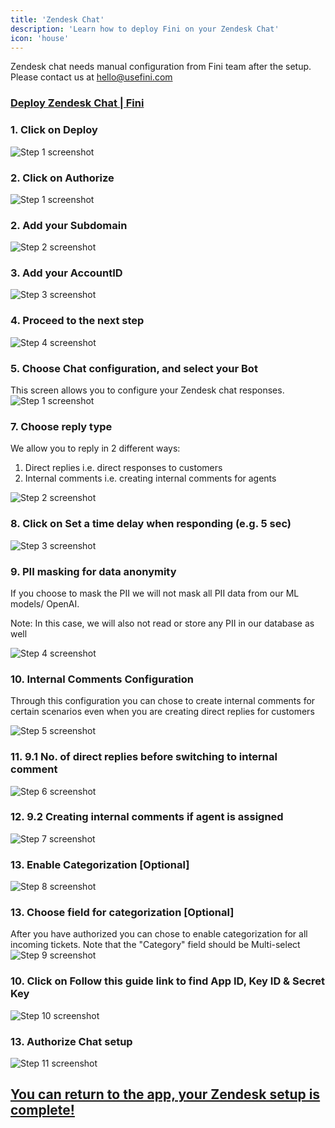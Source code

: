 ```yaml
---
title: 'Zendesk Chat'
description: 'Learn how to deploy Fini on your Zendesk Chat'
icon: 'house'
---
```


<Tip>Zendesk chat needs manual configuration from Fini team after the setup. Please contact us at hello@usefini.com</Tip>

### [Deploy Zendesk Chat | Fini](https://app.usefini.com/dashboard/deploy)


### 1. Click on Deploy
![Step 1 screenshot](https://images.tango.us/workflows/f5348255-da41-459f-94da-ef33b65d686f/steps/d05d7aa0-5a75-4651-962f-ae9e1cf0ace3/bc44872a-e53c-433d-b6b8-23c7cad8e7ab.png?crop=focalpoint&fit=crop&fp-x=0.1202&fp-y=0.3938&fp-z=1.9329&w=1200&mark-x=27&mark-y=373&m64=aHR0cHM6Ly9pbWFnZXMudGFuZ28udXMvc3RhdGljL2JsYW5rLnBuZz9tYXNrPWNvcm5lcnMmYm9yZGVyPTYlMkNGRjc0NDImdz01MDQmaD0xMDQmZml0PWNyb3AmY29ybmVyLXJhZGl1cz0xMA%3D%3D)

### 2. Click on Authorize
![Step 1 screenshot](https://images.tango.us/workflows/565fc95a-07e7-4975-97cb-922e01bb63ab/steps/ab5dfff6-b5cc-4070-9795-ecb8ba375f59/e0eed6b0-2dd4-42c9-9ae9-991ac002c9cf.png?crop=focalpoint&fit=crop&fp-x=0.6704&fp-y=0.3443&fp-z=1.7434&w=1200&mark-x=733&mark-y=445&m64=aHR0cHM6Ly9pbWFnZXMudGFuZ28udXMvc3RhdGljL2JsYW5rLnBuZz9tYXNrPWNvcm5lcnMmYm9yZGVyPTYlMkNGRjc0NDImdz0xMzUmaD01OCZmaXQ9Y3JvcCZjb3JuZXItcmFkaXVzPTEw)

### 2. Add your Subdomain
![Step 2 screenshot](https://images.tango.us/workflows/565fc95a-07e7-4975-97cb-922e01bb63ab/steps/4cbc4e7a-3db2-465a-894f-3a6d419b8dd4/48e69d1a-8cc4-4662-9aef-34d446c947ad.png?crop=focalpoint&fit=crop&fp-x=0.5000&fp-y=0.4454&fp-z=1.8985&w=1200&&mark-x=342&mark-y=395&m64=aHR0cHM6Ly9pbWFnZXMudGFuZ28udXMvc3RhdGljL2JsYW5rLnBuZz9tYXNrPWNvcm5lcnMmYm9yZGVyPTYlMkNGRjc0NDImdz01MTcmaD03MSZmaXQ9Y3JvcCZjb3JuZXItcmFkaXVzPTEw)

### 3. Add your AccountID
![Step 3 screenshot](https://images.tango.us/workflows/565fc95a-07e7-4975-97cb-922e01bb63ab/steps/4b4a1b81-741f-4e7e-8f87-158ea188577e/36cc2ad2-464e-40fe-880f-846a74eed6a8.png?crop=focalpoint&fit=crop&fp-x=0.5000&fp-y=0.5661&fp-z=1.8985&w=1200&mark-x=342&mark-y=395&m64=aHR0cHM6Ly9pbWFnZXMudGFuZ28udXMvc3RhdGljL2JsYW5rLnBuZz9tYXNrPWNvcm5lcnMmYm9yZGVyPTYlMkNGRjc0NDImdz01MTcmaD03MSZmaXQ9Y3JvcCZjb3JuZXItcmFkaXVzPTEw)

### 4. Proceed to the next step
![Step 4 screenshot](https://images.tango.us/workflows/565fc95a-07e7-4975-97cb-922e01bb63ab/steps/9ae89422-125d-4974-b7aa-3d20e23cf57a/729555b3-1498-4184-9aff-a91a6f40b834.png?crop=focalpoint&fit=crop&fp-x=0.5000&fp-y=0.5000&w=1200&mark-x=803&mark-y=546&m64=aHR0cHM6Ly9pbWFnZXMudGFuZ28udXMvc3RhdGljL2JsYW5rLnBuZz9tYXNrPWNvcm5lcnMmYm9yZGVyPTQlMkNGRjc0NDImdz01OSZoPTMxJmZpdD1jcm9wJmNvcm5lci1yYWRpdXM9MTA%3D)

### 5. Choose Chat configuration, and select your Bot
This screen allows you to configure your Zendesk chat responses.
![Step 1 screenshot](https://images.tango.us/workflows/595a2e75-14a1-49ff-95b8-6475b766657a/steps/e24af0c0-fb2a-401f-976b-6471912f43d8/4f1e371c-f16f-4c68-afb7-83d338eeb8ef.png?crop=focalpoint&fit=crop&fp-x=0.5000&fp-y=0.5000&w=1200&border=2%2CF4F2F7&border-radius=8%2C8%2C8%2C8&border-radius-inner=8%2C8%2C8%2C8&blend-align=bottom&blend-mode=normal&blend-x=0&blend-w=1200&blend64=aHR0cHM6Ly9pbWFnZXMudGFuZ28udXMvc3RhdGljL21hZGUtd2l0aC10YW5nby13YXRlcm1hcmstdjIucG5n&mark-x=330&mark-y=394&m64=aHR0cHM6Ly9pbWFnZXMudGFuZ28udXMvc3RhdGljL2JsYW5rLnBuZz9tYXNrPWNvcm5lcnMmYm9yZGVyPTQlMkNGRjc0NDImdz0yNjYmaD0zOSZmaXQ9Y3JvcCZjb3JuZXItcmFkaXVzPTEw)

### 7. Choose reply type

We allow you to reply in 2 different ways:
1) Direct replies i.e. direct responses to customers
2) Internal comments i.e. creating internal comments for agents

![Step 2 screenshot](https://images.tango.us/workflows/595a2e75-14a1-49ff-95b8-6475b766657a/steps/a8bcfdcd-d49c-4937-b2ba-0449e33d9253/8df36bb7-5990-4a29-8c1f-8dcb64405d60.png?crop=focalpoint&fit=crop&fp-x=0.5000&fp-y=0.5000&w=1200&border=2%2CF4F2F7&border-radius=8%2C8%2C8%2C8&border-radius-inner=8%2C8%2C8%2C8&blend-align=bottom&blend-mode=normal&blend-x=0&blend-w=1200&blend64=aHR0cHM6Ly9pbWFnZXMudGFuZ28udXMvc3RhdGljL21hZGUtd2l0aC10YW5nby13YXRlcm1hcmstdjIucG5n&mark-x=603&mark-y=394&m64=aHR0cHM6Ly9pbWFnZXMudGFuZ28udXMvc3RhdGljL2JsYW5rLnBuZz9tYXNrPWNvcm5lcnMmYm9yZGVyPTQlMkNGRjc0NDImdz0yNjYmaD0zOSZmaXQ9Y3JvcCZjb3JuZXItcmFkaXVzPTEw)



### 8. Click on Set a time delay when responding (e.g. 5 sec)
![Step 3 screenshot](https://images.tango.us/workflows/595a2e75-14a1-49ff-95b8-6475b766657a/steps/65719d7b-ee4e-45d2-a7a1-f46e82be3ea0/b13c47c9-443c-4e67-8cfe-de1cf19df692.png?crop=focalpoint&fit=crop&fp-x=0.5000&fp-y=0.5000&w=1200&border=2%2CF4F2F7&border-radius=8%2C8%2C8%2C8&border-radius-inner=8%2C8%2C8%2C8&blend-align=bottom&blend-mode=normal&blend-x=0&blend-w=1200&blend64=aHR0cHM6Ly9pbWFnZXMudGFuZ28udXMvc3RhdGljL21hZGUtd2l0aC10YW5nby13YXRlcm1hcmstdjIucG5n&mark-x=330&mark-y=466&m64=aHR0cHM6Ly9pbWFnZXMudGFuZ28udXMvc3RhdGljL2JsYW5rLnBuZz9tYXNrPWNvcm5lcnMmYm9yZGVyPTQlMkNGRjc0NDImdz0yNjYmaD0zOSZmaXQ9Y3JvcCZjb3JuZXItcmFkaXVzPTEw)


### 9. PII masking for data anonymity

If you choose to mask the PII we will not mask all PII data from our ML models/ OpenAI.

Note: In this case, we will also not read or store any PII in our database as well

![Step 4 screenshot](https://images.tango.us/workflows/595a2e75-14a1-49ff-95b8-6475b766657a/steps/e4d8fed6-cd2a-451e-8824-17ff9132950b/4b76b44a-572b-496a-b61f-c89b378056da.png?crop=focalpoint&fit=crop&fp-x=0.6137&fp-y=0.5475&fp-z=2.0114&w=1200&border=2%2CF4F2F7&border-radius=8%2C8%2C8%2C8&border-radius-inner=8%2C8%2C8%2C8&blend-align=bottom&blend-mode=normal&blend-x=0&blend-w=1200&blend64=aHR0cHM6Ly9pbWFnZXMudGFuZ28udXMvc3RhdGljL21hZGUtd2l0aC10YW5nby13YXRlcm1hcmstdjIucG5n&mark-x=332&mark-y=404&m64=aHR0cHM6Ly9pbWFnZXMudGFuZ28udXMvc3RhdGljL2JsYW5rLnBuZz9tYXNrPWNvcm5lcnMmYm9yZGVyPTYlMkNGRjc0NDImdz01MzUmaD03OCZmaXQ9Y3JvcCZjb3JuZXItcmFkaXVzPTEw)



### 10. Internal Comments Configuration

Through this configuration you can chose to create internal comments for certain scenarios even when you are creating direct replies for customers

![Step 5 screenshot](https://images.tango.us/workflows/595a2e75-14a1-49ff-95b8-6475b766657a/steps/d47790f9-57d1-42b9-841f-41bb664a963f/200022a7-f5e5-46a4-afc3-3d7acafa55a9.png?crop=focalpoint&fit=crop&fp-x=0.3664&fp-y=0.5988&fp-z=2.0747&w=1200&border=2%2CF4F2F7&border-radius=8%2C8%2C8%2C8&border-radius-inner=8%2C8%2C8%2C8&blend-align=bottom&blend-mode=normal&blend-x=0&blend-w=1200&blend64=aHR0cHM6Ly9pbWFnZXMudGFuZ28udXMvc3RhdGljL21hZGUtd2l0aC10YW5nby13YXRlcm1hcmstdjIucG5n&mark-x=373&mark-y=404&m64=aHR0cHM6Ly9pbWFnZXMudGFuZ28udXMvc3RhdGljL2JsYW5rLnBuZz9tYXNrPWNvcm5lcnMmYm9yZGVyPTYlMkNGRjc0NDImdz00NTMmaD03OCZmaXQ9Y3JvcCZjb3JuZXItcmFkaXVzPTEw)


### 11. 9.1 No. of direct replies before switching to internal comment
![Step 6 screenshot](https://images.tango.us/workflows/595a2e75-14a1-49ff-95b8-6475b766657a/steps/a802b32e-97a9-4ee2-aefa-ec9040af1f2a/3e70b4ad-1680-4146-b7f0-962cc569b732.png?crop=focalpoint&fit=crop&fp-x=0.5000&fp-y=0.5000&w=1200&border=2%2CF4F2F7&border-radius=8%2C8%2C8%2C8&border-radius-inner=8%2C8%2C8%2C8&blend-align=bottom&blend-mode=normal&blend-x=0&blend-w=1200&blend64=aHR0cHM6Ly9pbWFnZXMudGFuZ28udXMvc3RhdGljL21hZGUtd2l0aC10YW5nby13YXRlcm1hcmstdjIucG5n&mark-x=330&mark-y=573&m64=aHR0cHM6Ly9pbWFnZXMudGFuZ28udXMvc3RhdGljL2JsYW5rLnBuZz9tYXNrPWNvcm5lcnMmYm9yZGVyPTQlMkNGRjc0NDImdz0yNjYmaD0zOSZmaXQ9Y3JvcCZjb3JuZXItcmFkaXVzPTEw)



### 12. 9.2 Creating internal comments if agent is assigned
![Step 7 screenshot](https://images.tango.us/workflows/595a2e75-14a1-49ff-95b8-6475b766657a/steps/dbad4142-8065-4ed2-aae3-fb9133c2ee05/3e5c0f58-4382-4b8b-9606-35ea71bc587b.png?crop=focalpoint&fit=crop&fp-x=0.5000&fp-y=0.5000&w=1200&border=2%2CF4F2F7&border-radius=8%2C8%2C8%2C8&border-radius-inner=8%2C8%2C8%2C8&blend-align=bottom&blend-mode=normal&blend-x=0&blend-w=1200&blend64=aHR0cHM6Ly9pbWFnZXMudGFuZ28udXMvc3RhdGljL21hZGUtd2l0aC10YW5nby13YXRlcm1hcmstdjIucG5n&mark-x=603&mark-y=573&m64=aHR0cHM6Ly9pbWFnZXMudGFuZ28udXMvc3RhdGljL2JsYW5rLnBuZz9tYXNrPWNvcm5lcnMmYm9yZGVyPTQlMkNGRjc0NDImdz0yNjYmaD0zOSZmaXQ9Y3JvcCZjb3JuZXItcmFkaXVzPTEw)

### 13. Enable Categorization [Optional]
![Step 8 screenshot](https://images.tango.us/workflows/595a2e75-14a1-49ff-95b8-6475b766657a/steps/0d174820-484e-4f51-bbc6-c2c4b1c02337/e266b07e-4e66-4e37-b61b-a98b049bdc62.png?crop=focalpoint&fit=crop&fp-x=0.5000&fp-y=0.5000&w=1200&border=2%2CF4F2F7&border-radius=8%2C8%2C8%2C8&border-radius-inner=8%2C8%2C8%2C8&blend-align=bottom&blend-mode=normal&blend-x=0&blend-w=1200&blend64=aHR0cHM6Ly9pbWFnZXMudGFuZ28udXMvc3RhdGljL21hZGUtd2l0aC10YW5nby13YXRlcm1hcmstdjIucG5n&mark-x=465&mark-y=549&m64=aHR0cHM6Ly9pbWFnZXMudGFuZ28udXMvc3RhdGljL2JsYW5rLnBuZz9tYXNrPWNvcm5lcnMmYm9yZGVyPTQlMkNGRjc0NDImdz00NCZoPTI2JmZpdD1jcm9wJmNvcm5lci1yYWRpdXM9MTA%3D)

### 13. Choose field for categorization [Optional]
After you have authorized you can chose to enable categorization for all incoming tickets. Note that the "Category" field should be Multi-select
![Step 9 screenshot](https://images.tango.us/workflows/595a2e75-14a1-49ff-95b8-6475b766657a/steps/b233f8ee-46d2-4622-9c08-3812355f58c5/ff4658bc-329a-4039-a14d-1532bab8d673.png?crop=focalpoint&fit=crop&fp-x=0.5000&fp-y=0.5000&w=1200&border=2%2CF4F2F7&border-radius=8%2C8%2C8%2C8&border-radius-inner=8%2C8%2C8%2C8&blend-align=bottom&blend-mode=normal&blend-x=0&blend-w=1200&blend64=aHR0cHM6Ly9pbWFnZXMudGFuZ28udXMvc3RhdGljL21hZGUtd2l0aC10YW5nby13YXRlcm1hcmstdjIucG5n&mark-x=603&mark-y=549&m64=aHR0cHM6Ly9pbWFnZXMudGFuZ28udXMvc3RhdGljL2JsYW5rLnBuZz9tYXNrPWNvcm5lcnMmYm9yZGVyPTQlMkNGRjc0NDImdz0yNjYmaD0zOSZmaXQ9Y3JvcCZjb3JuZXItcmFkaXVzPTEw)

### 10. Click on Follow this guide link to find App ID, Key ID & Secret Key
![Step 10 screenshot](https://images.tango.us/workflows/595a2e75-14a1-49ff-95b8-6475b766657a/steps/adbc0c02-11e3-43b7-8826-d38615418f86/e0c2062a-01c2-4604-89bf-61893a75592c.png?crop=focalpoint&fit=crop&fp-x=0.5000&fp-y=0.5000&w=1200&border=2%2CF4F2F7&border-radius=8%2C8%2C8%2C8&border-radius-inner=8%2C8%2C8%2C8&blend-align=bottom&blend-mode=normal&blend-x=0&blend-w=1200&blend64=aHR0cHM6Ly9pbWFnZXMudGFuZ28udXMvc3RhdGljL21hZGUtd2l0aC10YW5nby13YXRlcm1hcmstdjIucG5n&mark-x=334&mark-y=664&m64=aHR0cHM6Ly9pbWFnZXMudGFuZ28udXMvc3RhdGljL2JsYW5rLnBuZz9tYXNrPWNvcm5lcnMmYm9yZGVyPTQlMkNGRjc0NDImdz0yNzgmaD0xOSZmaXQ9Y3JvcCZjb3JuZXItcmFkaXVzPTEw)


### 13. Authorize Chat setup
![Step 11 screenshot](https://images.tango.us/workflows/595a2e75-14a1-49ff-95b8-6475b766657a/steps/02722ec7-9d79-41c6-9e87-da84b92a3279/49755beb-c45e-43cf-8848-8562bcfdbc28.png?crop=focalpoint&fit=crop&fp-x=0.5000&fp-y=0.5000&w=1200&border=2%2CF4F2F7&border-radius=8%2C8%2C8%2C8&border-radius-inner=8%2C8%2C8%2C8&blend-align=bottom&blend-mode=normal&blend-x=0&blend-w=1200&blend64=aHR0cHM6Ly9pbWFnZXMudGFuZ28udXMvc3RhdGljL21hZGUtd2l0aC10YW5nby13YXRlcm1hcmstdjIucG5n&mark-x=808&mark-y=688&m64=aHR0cHM6Ly9pbWFnZXMudGFuZ28udXMvc3RhdGljL2JsYW5rLnBuZz9tYXNrPWNvcm5lcnMmYm9yZGVyPTQlMkNGRjc0NDImdz02MSZoPTMyJmZpdD1jcm9wJmNvcm5lci1yYWRpdXM9MTA%3D)



## [You can return to the app, your Zendesk setup is complete!](https://app.usefini.com/dashboard/deploy)

<br/>
